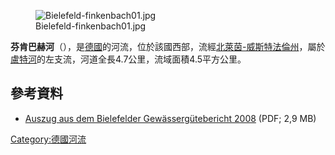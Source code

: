 {{Onesource|time=2020-07-20T00:28:31+00:00}}
{{Coord|52|2|4.89|N|8|36|8.67|E|display=title}}
[[Image:Bielefeld-finkenbach01.jpg|right]]

'''芬肯巴赫河'''（{{lang-de|Finkenbach}}），是[[德國|德國]]的河流，位於該國西部，流經[[北萊茵-威斯特法倫州|北萊茵-威斯特法倫州]]，屬於[[盧特河|盧特河]]的左支流，河道全長4.7公里，流域面積4.5平方公里。

==參考資料==
* [http://www.bielefeld.de/ftp/dokumente/Gewaesserguetebericht_2008_mitKarte.pdf Auszug aus dem Bielefelder Gewässergütebericht 2008] {{Wayback|url=http://www.bielefeld.de/ftp/dokumente/Gewaesserguetebericht_2008_mitKarte.pdf |date=20160108233553 }} (PDF; 2,9 MB)

{{Germany-geo-stub}}
[[Category:德國河流|Category:德國河流]]